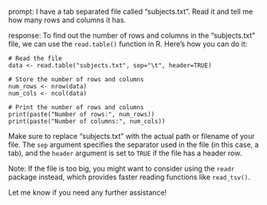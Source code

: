 prompt:
I have a tab separated file called "subjects.txt". Read it and tell me how many rows and columns it has. 

response:
To find out the number of rows and columns in the "subjects.txt" file, we can use the `read.table()` function in R. Here's how you can do it:

```
# Read the file
data <- read.table("subjects.txt", sep="\t", header=TRUE)

# Store the number of rows and columns
num_rows <- nrow(data)
num_cols <- ncol(data)

# Print the number of rows and columns
print(paste("Number of rows:", num_rows))
print(paste("Number of columns:", num_cols))
```

Make sure to replace "subjects.txt" with the actual path or filename of your file. The `sep` argument specifies the separator used in the file (in this case, a tab), and the `header` argument is set to `TRUE` if the file has a header row.

Note: If the file is too big, you might want to consider using the `readr` package instead, which provides faster reading functions like `read_tsv()`.

Let me know if you need any further assistance!
